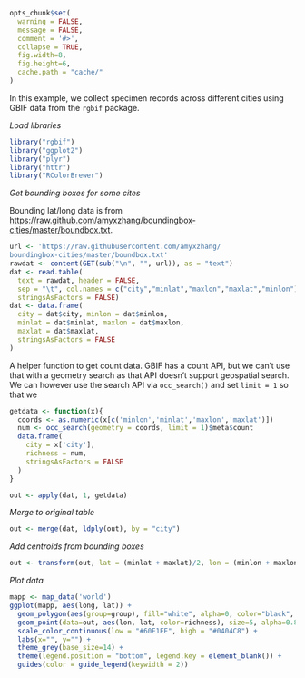 ```r
opts_chunk$set(
  warning = FALSE,
  message = FALSE,
  comment = '#>',
  collapse = TRUE,
  fig.width=8,
  fig.height=6,
  cache.path = "cache/"
)
```

In this example, we collect specimen records across different cities using GBIF data from the `rgbif` package.

_Load libraries_

```r
library("rgbif")
library("ggplot2")
library("plyr")
library("httr")
library("RColorBrewer")
```

_Get bounding boxes for some cites_

Bounding lat/long data is from <https://raw.github.com/amyxzhang/boundingbox-cities/master/boundbox.txt>.

```r
url <- 'https://raw.githubusercontent.com/amyxzhang/
boundingbox-cities/master/boundbox.txt'
rawdat <- content(GET(sub("\n", "", url)), as = "text")
dat <- read.table(
  text = rawdat, header = FALSE, 
  sep = "\t", col.names = c("city","minlat","maxlon","maxlat","minlon"),
  stringsAsFactors = FALSE)
dat <- data.frame(
  city = dat$city, minlon = dat$minlon, 
  minlat = dat$minlat, maxlon = dat$maxlon, 
  maxlat = dat$maxlat,
  stringsAsFactors = FALSE
)
```

A helper function to get count data. GBIF has a count API, but we can't use
that with a geometry search as that API doesn't support geospatial search.
We can however use the search API via `occ_search()` and set `limit = 1` so 
that we 

```r
getdata <- function(x){
  coords <- as.numeric(x[c('minlon','minlat','maxlon','maxlat')])
  num <- occ_search(geometry = coords, limit = 1)$meta$count
  data.frame(
    city = x['city'], 
    richness = num, 
    stringsAsFactors = FALSE
  )
}
```

```r
out <- apply(dat, 1, getdata)
```

_Merge to original table_

```r
out <- merge(dat, ldply(out), by = "city")
```

_Add centroids from bounding boxes_

```r
out <- transform(out, lat = (minlat + maxlat)/2, lon = (minlon + maxlon)/2)
```

_Plot data_

```r
mapp <- map_data('world')
ggplot(mapp, aes(long, lat)) +
  geom_polygon(aes(group=group), fill="white", alpha=0, color="black", size=0.4) +
  geom_point(data=out, aes(lon, lat, color=richness), size=5, alpha=0.8) +
  scale_color_continuous(low = "#60E1EE", high = "#0404C8") +
  labs(x="", y="") +
  theme_grey(base_size=14) +
  theme(legend.position = "bottom", legend.key = element_blank()) +
  guides(color = guide_legend(keywidth = 2))
```
